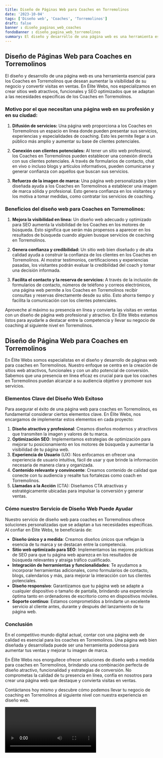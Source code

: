 ```yaml
---
title: Diseño de Páginas Web para Coaches en Torremolinos
date: '2023-10-04'
tags: ['Diseño web', 'Coaches', 'Torremolinos']
draft: false
banner : diseño_paginas_web_coaches
fondoBanner : diseño_pagina_web_torremolinos
summary: El diseño y desarrollo de una página web es una herramienta esencial para los Coaches en Torremolinos que desean aumentar la visibilidad de su negocio y convertir visitas en ventas. En Élite Webs, nos especializamos en crear sitios web atractivos, funcionales y SEO optimizados que se adaptan a las necesidades específicas de los Coaches en Torremolinos.
---
```


## Diseño de Páginas Web para Coaches en Torremolinos

El diseño y desarrollo de una página web es una herramienta esencial para los Coaches en Torremolinos que desean aumentar la visibilidad de su negocio y convertir visitas en ventas. En Élite Webs, nos especializamos en crear sitios web atractivos, funcionales y SEO optimizados que se adaptan a las necesidades específicas de los Coaches en Torremolinos.

### Motivo por el que necesitan una página web en su profesión y en su ciudad:

1. **Difusión de servicios:** Una página web proporciona a los Coaches en Torremolinos un espacio en línea donde pueden presentar sus servicios, experiencias y especialidades de coaching. Esto les permite llegar a un público más amplio y aumentar su base de clientes potenciales.

2. **Conexión con clientes potenciales:** Al tener un sitio web profesional, los Coaches en Torremolinos pueden establecer una conexión directa con sus clientes potenciales. A través de formularios de contacto, chat en vivo o incluso blogs y artículos informativos, pueden comunicarse y generar confianza con aquellos que buscan sus servicios.

3. **Refuerzo de la imagen de marca:** Una página web personalizada y bien diseñada ayuda a los Coaches en Torremolinos a establecer una imagen de marca sólida y profesional. Esto genera confianza en los visitantes y los motiva a tomar medidas, como contratar los servicios de coaching.

### Beneficios del diseño web para Coaches en Torremolinos:

1. **Mejora la visibilidad en línea:** Un diseño web adecuado y optimizado para SEO aumenta la visibilidad de los Coaches en los motores de búsqueda. Esto significa que serán más propensos a aparecer en los resultados de búsqueda cuando alguien busque servicios de coaching en Torremolinos.

2. **Genera confianza y credibilidad:** Un sitio web bien diseñado y de alta calidad ayuda a construir la confianza de los clientes en los Coaches en Torremolinos. Al mostrar testimonios, certificaciones y experiencias pasadas, los visitantes podrán evaluar la credibilidad del coach y tomar una decisión informada.

3. **Facilita el contacto y la reserva de servicios:** A través de la inclusión de formularios de contacto, números de teléfono y correos electrónicos, una página web permite a los Coaches en Torremolinos recibir consultas y reservas directamente desde su sitio. Esto ahorra tiempo y facilita la comunicación con los clientes potenciales.

Aproveche al máximo su presencia en línea y convierta las visitas en ventas con un diseño de página web profesional y atractivo. En Élite Webs estamos listos para ayudarle a destacar entre la competencia y llevar su negocio de coaching al siguiente nivel en Torremolinos.

<GifSeo />

<Cta />

## Diseño de Página Web para Coaches en Torremolinos

En Élite Webs somos especialistas en el diseño y desarrollo de páginas web para coaches en Torremolinos. Nuestro enfoque se centra en la creación de sitios web atractivos, funcionales y con un alto potencial de conversión. Sabemos que una presencia en línea eficaz es crucial para que los coaches en Torremolinos puedan alcanzar a su audiencia objetivo y promover sus servicios.

### Elementos Clave del Diseño Web Exitoso

Para asegurar el éxito de una página web para coaches en Torremolinos, es fundamental considerar ciertos elementos clave. En Élite Webs, nos encargamos de implementar estos elementos en cada proyecto:

1. **Diseño atractivo y profesional**: Creamos diseños modernos y atractivos que transmiten la imagen y valores de tu marca. 
2. **Optimización SEO**: Implementamos estrategias de optimización para mejorar tu posicionamiento en los motores de búsqueda y aumentar la visibilidad de tu página web.
3. **Experiencia de Usuario** (UX): Nos enfocamos en ofrecer una experiencia de usuario intuitiva, fácil de usar y que brinde la información necesaria de manera clara y organizada.
4. **Contenido relevante y convincente**: Creamos contenido de calidad que conecte con tu audiencia y resalte tus fortalezas como coach en Torremolinos.
5. **Llamadas a la Acción** (CTA): Diseñamos CTA atractivas y estratégicamente ubicadas para impulsar la conversión y generar ventas.

### Cómo nuestro Servicio de Diseño Web Puede Ayudar

Nuestro servicio de diseño web para coaches en Torremolinos ofrece soluciones personalizadas que se adaptan a tus necesidades específicas. Al confiar en Élite Webs, te beneficiarás de:

- **Diseño único y a medida**: Creamos diseños únicos que reflejan la esencia de tu marca y se destacan entre la competencia.
- **Sitio web optimizado para SEO**: Implementamos las mejores prácticas de SEO para que tu página web aparezca en los resultados de búsqueda relevantes y atraiga tráfico cualificado.
- **Integración de herramientas y funcionalidades**: Te ayudamos a incorporar herramientas adicionales, como formularios de contacto, blogs, calendarios y más, para mejorar la interacción con tus clientes potenciales.
- **Diseño responsivo**: Garantizamos que tu página web se adapte a cualquier dispositivo o tamaño de pantalla, brindando una experiencia óptima tanto en ordenadores de escritorio como en dispositivos móviles.
- **Soporte continuo**: Estamos comprometidos a brindarte un excelente servicio al cliente antes, durante y después del lanzamiento de tu página web.

### Conclusión

En el competitivo mundo digital actual, contar con una página web de calidad es esencial para los coaches en Torremolinos. Una página web bien diseñada y desarrollada puede ser una herramienta poderosa para aumentar tus ventas y mejorar tu imagen de marca.

En Élite Webs nos enorgullece ofrecer soluciones de diseño web a medida para coaches en Torremolinos, brindando una combinación perfecta de diseño atractivo, funcionalidad y estrategias de conversión. No comprometas la calidad de tu presencia en línea, confía en nosotros para crear una página web que destaque y convierta visitas en ventas.

Contáctanos hoy mismo y descubre cómo podemos llevar tu negocio de coaching en Torremolinos al siguiente nivel con nuestra experiencia en diseño web.

<Video />

<CtaBot job='Coaches' city='Torremolinos'/>

<Gmaps query='Torremolinos+españa+maps' />